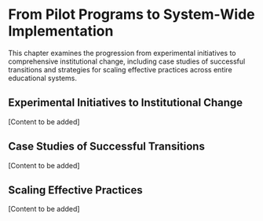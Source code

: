 # From Pilot Programs to System-Wide Implementation

This chapter examines the progression from experimental initiatives to comprehensive institutional change, including case studies of successful transitions and strategies for scaling effective practices across entire educational systems.

## Experimental Initiatives to Institutional Change

[Content to be added]

## Case Studies of Successful Transitions

[Content to be added]

## Scaling Effective Practices

[Content to be added]